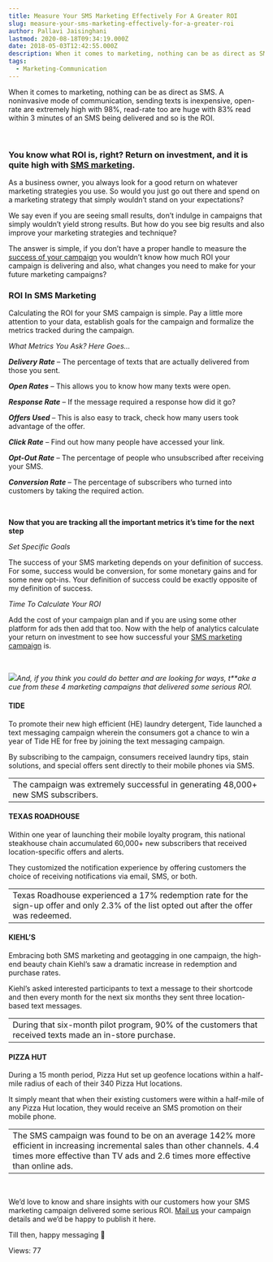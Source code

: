 ```yaml
---
title: Measure Your SMS Marketing Effectively For A Greater ROI
slug: measure-your-sms-marketing-effectively-for-a-greater-roi
author: Pallavi Jaisinghani
lastmod: 2020-08-18T09:34:19.000Z
date: 2018-05-03T12:42:55.000Z
description: When it comes to marketing, nothing can be as direct as SMS. A noninvasive mode of communication, sending texts is inexpensive, open-rate are extremely high with 98 percent, read rate too are huge with 83 percent read within 3 minutes of an SMS being delivered and so is the ROI.
tags:
  - Marketing-Communication
---
```


When it comes to marketing, nothing can be as direct as SMS. A noninvasive mode of communication, sending texts is inexpensive, open-rate are extremely high with 98%, read-rate too are huge with 83% read within 3 minutes of an SMS being delivered and so is the ROI.


 


### **You know what ROI is, right? Return on investment, and it is quite high with [SMS marketing](https://msg91.com/signup).**


As a business owner, you always look for a good return on whatever marketing strategies you use. So would you just go out there and spend on a marketing strategy that simply wouldn’t stand on your expectations? 


We say even if you are seeing small results, don’t indulge in campaigns that simply wouldn’t yield strong results. But how do you see big results and also improve your marketing strategies and technique? 


The answer is simple, if you don’t have a proper handle to measure the [success of your campaign](https://msg91.com/sms-campaign/) you wouldn’t know how much ROI your campaign is delivering and also, what changes you need to make for your future marketing campaigns?


### **ROI In SMS Marketing**


Calculating the ROI for your SMS campaign is simple. Pay a little more attention to your data, establish goals for the campaign and formalize the metrics tracked during the campaign.


*What Metrics You Ask? Here Goes…*


***Delivery Rate*** – The percentage of texts that are actually delivered from those you sent.


***Open Rates*** – This allows you to know how many texts were open.


***Response Rate*** – If the message required a response how did it go?


***Offers Used*** – This is also easy to track, check how many users took advantage of the offer.


***Click Rate*** – Find out how many people have accessed your link.


***Opt-Out Rate*** – The percentage of people who unsubscribed after receiving your SMS.


***Conversion Rate*** – The percentage of subscribers who turned into customers by taking the required action.


 


**Now that you are tracking all the important metrics it’s time for the next step**


*Set Specific Goals*


The success of your SMS marketing depends on your definition of success. For some, success would be conversion, for some monetary gains and for some new opt-ins. Your definition of success could be exactly opposite of my definition of success.


*Time To Calculate Your ROI*


Add the cost of your campaign plan and if you are using some other platform for ads then add that too. Now with the help of analytics calculate your return on investment to see how successful your [SMS marketing campaign](https://msg91.com/sms-campaign/) is. 


 


![](https://images-msg91.s3.ap-south-1.amazonaws.com/content/images/wordpress/blame.jpg)*And, if you think you could do better and are looking for ways, t**ake a cue from these 4 marketing campaigns that delivered some serious ROI.*


#### **TIDE**


To promote their new high efficient (HE) laundry detergent, Tide launched a text messaging campaign wherein the consumers got a chance to win a year of Tide HE for free by joining the text messaging campaign. 


By subscribing to the campaign, consumers received laundry tips, stain solutions, and special offers sent directly to their mobile phones via SMS.




|  |
| --- |
| The campaign was extremely successful in generating 48,000+ new SMS subscribers. |


#### **TEXAS ROADHOUSE**


Within one year of launching their mobile loyalty program, this national steakhouse chain accumulated 60,000+ new subscribers that received location-specific offers and alerts. 


They customized the notification experience by offering customers the choice of receiving notifications via email, SMS, or both.




|  |
| --- |
| Texas Roadhouse experienced a 17% redemption rate for the sign-up offer and only 2.3% of the list opted out after the offer was redeemed. |


#### **KIEHL’S**


Embracing both SMS marketing and geotagging in one campaign, the high-end beauty chain Kiehl’s saw a dramatic increase in redemption and purchase rates.


Kiehl’s asked interested participants to text a message to their shortcode and then every month for the next six months they sent three location-based text messages.




|  |
| --- |
| During that six-month pilot program, 90% of the customers that received texts made an in-store purchase. |


#### **PIZZA HUT**


During a 15 month period, Pizza Hut set up geofence locations within a half-mile radius of each of their 340 Pizza Hut locations. 


It simply meant that when their existing customers were within a half-mile of any Pizza Hut location, they would receive an SMS promotion on their mobile phone.




|  |
| --- |
| The SMS campaign was found to be on an average 142% more efficient in increasing incremental sales than other channels. 4.4 times more effective than TV ads and 2.6 times more effective than online ads. |


 


We’d love to know and share insights with our customers how your SMS marketing campaign delivered some serious ROI. [Mail us](https://msg91.com/contact) your campaign details and we’d be happy to publish it here.


Till then, happy messaging 🙂


 Views: 77


